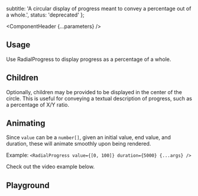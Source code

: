 


  subtitle: 'A circular display of progress meant to convey a percentage out of a whole.',
  status: 'deprecated'
};

<Meta of={RadialProgressStories} />

<ComponentHeader {...parameters} />

## Usage

Use RadialProgress to display progress as a percentage of a whole.

## Children

Optionally, children may be provided to be displayed in the center of the circle.
This is useful for conveying a textual description of progress, such as a percentage of X/Y ratio.

<Canvas of={RadialProgressStories.Children} />

## Animating

Since `value` can be a `number[]`, given an initial value, end value, and duration, these will animate
smoothly upon being rendered.

Example: `<RadialProgress value={[0, 100]} duration={5000} {...args} />`

Check out the video example below.

<Canvas of={RadialProgressStories.Animating} />

## Playground

<Canvas sourceState="shown">
  <Story of={RadialProgressStories.Default} />
</Canvas>

<Controls />
